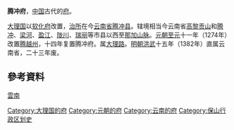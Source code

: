 '''腾冲府'''，[[中国|中国]]古代的[[府_(行政区划)|府]]。

[[大理国|大理国]]以[[软化府|软化府]]改置，[[治所|治所]]在今[[云南省|云南省]][[腾冲县|腾冲县]]。辖境相当今云南省[[高黎贡山|高黎贡山]]和[[腾冲县|腾冲]]、[[梁河县|梁河]]、[[盈江县|盈江]]、[[陇川县|陇川]]、[[瑞丽市|瑞丽]]等市县以西至[[那加山脉|那加山脉]]。[[元朝|元朝]][[至元_(忽必烈)|至元]]十一年（1274年）改置[[腾越州|腾越州]]，十四年复置腾冲府。属[[大理路|大理路]]。[[明朝|明朝]][[洪武|洪武]]十五年（1382年）直属云南省，二十三年废。 
== 參考資料 ==
{{reflist}}
{{雲南承宣布政使司行政區劃}}
{{元朝云南行政区划}}
{{元朝行政区划|nocat}}
{{云南行政区划小作品}}
[[Category:大理国的府|Category:大理国的府]]
[[Category:元朝的府|Category:元朝的府]]
[[分類:明朝的府|雲南]]
[[Category:云南的府|Category:云南的府]]
[[Category:保山行政区划史|Category:保山行政区划史]]